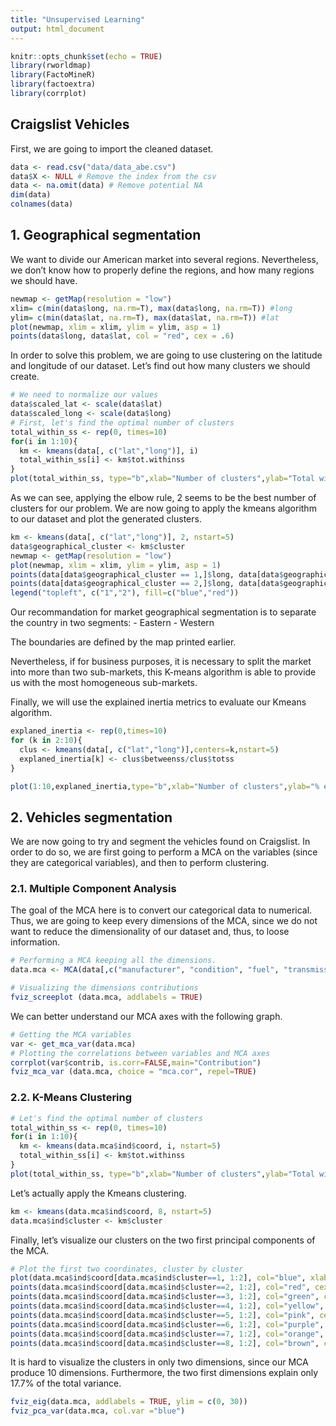 ```yaml
---
title: "Unsupervised Learning"
output: html_document
---
```


```r
knitr::opts_chunk$set(echo = TRUE)
library(rworldmap)
library(FactoMineR)
library(factoextra)
library(corrplot)
```

## Craigslist Vehicles

First, we are going to import the cleaned dataset.

```r
data <- read.csv("data/data_abe.csv")
data$X <- NULL # Remove the index from the csv
data <- na.omit(data) # Remove potential NA
dim(data)
colnames(data)
```

## 1. Geographical segmentation

We want to divide our American market into several regions. Nevertheless, we don't know how to properly define the regions, and how many regions we should have.

```r
newmap <- getMap(resolution = "low")
xlim= c(min(data$long, na.rm=T), max(data$long, na.rm=T)) #long 
ylim= c(min(data$lat, na.rm=T), max(data$lat, na.rm=T)) #lat
plot(newmap, xlim = xlim, ylim = ylim, asp = 1)
points(data$long, data$lat, col = "red", cex = .6)
```

In order to solve this problem, we are going to use clustering on the latitude and longitude of our dataset. Let's find out how many clusters we should create.

```r
# We need to normalize our values
data$scaled_lat <- scale(data$lat)
data$scaled_long <- scale(data$long)
# First, let's find the optimal number of clusters
total_within_ss <- rep(0, times=10)
for(i in 1:10){
  km <- kmeans(data[, c("lat","long")], i)
  total_within_ss[i] <- km$tot.withinss
}
plot(total_within_ss, type="b",xlab="Number of clusters",ylab="Total within sum of squares", col="blue", lwd=1.5)
```

As we can see, applying the elbow rule, 2 seems to be the best number of clusters for our problem.
We are now going to apply the kmeans algorithm to our dataset and plot the generated clusters.

```r
km <- kmeans(data[, c("lat","long")], 2, nstart=5)
data$geographical_cluster <- km$cluster
newmap <- getMap(resolution = "low")
plot(newmap, xlim = xlim, ylim = ylim, asp = 1)
points(data[data$geographical_cluster == 1,]$long, data[data$geographical_cluster == 1,]$lat, col="blue", cex=.6)
points(data[data$geographical_cluster == 2,]$long, data[data$geographical_cluster == 2,]$lat, col="red", cex=.6)
legend("topleft", c("1","2"), fill=c("blue","red"))
```

Our recommandation for market geographical segmentation is to separate the country in two segments:
- Eastern
- Western

The boundaries are defined by the map printed earlier.

Nevertheless, if for business purposes, it is necessary to split the market into more than two sub-markets, this K-means algorithm is able to provide us with the most homogeneous sub-markets.

Finally, we will use the explained inertia metrics to evaluate our Kmeans algorithm.

```r
explaned_inertia <- rep(0,times=10)
for (k in 2:10){
  clus <- kmeans(data[, c("lat","long")],centers=k,nstart=5)  
  explaned_inertia[k] <- clus$betweenss/clus$totss
}

plot(1:10,explaned_inertia,type="b",xlab="Number of clusters",ylab="% explained inertia", col="blue", lwd=1.5)
```


## 2. Vehicles segmentation

We are now going to try and segment the vehicles found on Craigslist. In order to do so, we are first going to perform a MCA on the variables (since they are categorical variables), and then to perform clustering.

### 2.1. Multiple Component Analysis

The goal of the MCA here is to convert our categorical data to numerical. Thus, we are going to keep every dimensions of the MCA, since we do not want to reduce the dimensionality of our dataset and, thus, to loose information.

```r
# Performing a MCA keeping all the dimensions.
data.mca <- MCA(data[,c("manufacturer", "condition", "fuel", "transmission", "drive", "size", "type", "paint_color")], ncp=Inf, graph=FALSE, level.ventil=0.05)

# Visualizing the dimensions contributions
fviz_screeplot (data.mca, addlabels = TRUE)
```

We can better understand our MCA axes with the following graph.

```r
# Getting the MCA variables
var <- get_mca_var(data.mca)
# Plotting the correlations between variables and MCA axes
corrplot(var$contrib, is.corr=FALSE,main="Contribution")
fviz_mca_var (data.mca, choice = "mca.cor", repel=TRUE)
```

### 2.2. K-Means Clustering

```r
# Let's find the optimal number of clusters
total_within_ss <- rep(0, times=10)
for(i in 1:10){
  km <- kmeans(data.mca$ind$coord, i, nstart=5)
  total_within_ss[i] <- km$tot.withinss
}
plot(total_within_ss, type="b",xlab="Number of clusters",ylab="Total within sum of squares", col="blue", lwd=1.5)
```

Let's actually apply the Kmeans clustering.

```r
km <- kmeans(data.mca$ind$coord, 8, nstart=5)
data.mca$ind$cluster <- km$cluster
```

Finally, let's visualize our clusters on the two first principal components of the MCA.

```r
# Plot the first two coordinates, cluster by cluster
plot(data.mca$ind$coord[data.mca$ind$cluster==1, 1:2], col="blue", xlab="Dim 1",ylab="Dim 2", cex=.6)
points(data.mca$ind$coord[data.mca$ind$cluster==2, 1:2], col="red", cex=.6)
points(data.mca$ind$coord[data.mca$ind$cluster==3, 1:2], col="green", cex=.6)
points(data.mca$ind$coord[data.mca$ind$cluster==4, 1:2], col="yellow", cex=.6)
points(data.mca$ind$coord[data.mca$ind$cluster==5, 1:2], col="pink", cex=.6)
points(data.mca$ind$coord[data.mca$ind$cluster==6, 1:2], col="purple", cex=.6)
points(data.mca$ind$coord[data.mca$ind$cluster==7, 1:2], col="orange", cex=.6)
points(data.mca$ind$coord[data.mca$ind$cluster==8, 1:2], col="brown", cex=.6)
```

It is hard to visualize the clusters in only two dimensions, since our MCA produce 10 dimensions. Furthermore, the two first dimensions explain only 17.7% of the total variance.

```r
fviz_eig(data.mca, addlabels = TRUE, ylim = c(0, 30))
fviz_pca_var(data.mca, col.var ="blue")
```
